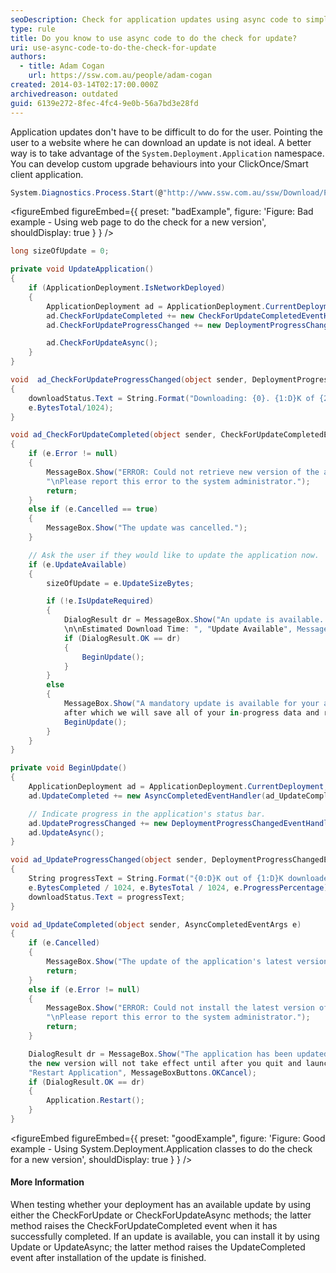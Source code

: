 ```yaml
---
seoDescription: Check for application updates using async code to simplify the process for users and ensure a seamless experience.
type: rule
title: Do you know to use async code to do the check for update?
uri: use-async-code-to-do-the-check-for-update
authors:
  - title: Adam Cogan
    url: https://ssw.com.au/people/adam-cogan
created: 2014-03-14T02:17:00.000Z
archivedreason: outdated
guid: 6139e272-8fec-4fc4-9e0b-56a7bd3e28fd
---
```


Application updates don't have to be difficult to do for the user. Pointing the user to a website where he can download an update is not ideal. A better way is to take advantage of the `System.Deployment.Application` namespace. You can develop custom upgrade behaviours into your ClickOnce/Smart client application.
```cs
System.Diagnostics.Process.Start(@"http://www.ssw.com.au/ssw/Download/ProdBasket.aspx?ID=15");
```

<figureEmbed figureEmbed={{
  preset: "badExample",
  figure: 'Figure: Bad example - Using web page to do the check for a new version',
  shouldDisplay: true
} } />


```cs
long sizeOfUpdate = 0;

private void UpdateApplication()
{
    if (ApplicationDeployment.IsNetworkDeployed)
    {
        ApplicationDeployment ad = ApplicationDeployment.CurrentDeployment;
        ad.CheckForUpdateCompleted += new CheckForUpdateCompletedEventHandler(ad_CheckForUpdateCompleted);
        ad.CheckForUpdateProgressChanged += new DeploymentProgressChangedEventHandler(ad_CheckForUpdateProgressChanged);

        ad.CheckForUpdateAsync();
    }
}

void  ad_CheckForUpdateProgressChanged(object sender, DeploymentProgressChangedEventArgs e)
{
    downloadStatus.Text = String.Format("Downloading: {0}. {1:D}K of {2:D}K downloaded.", e.State, e.BytesCompleted/1024,
    e.BytesTotal/1024);
}

void ad_CheckForUpdateCompleted(object sender, CheckForUpdateCompletedEventArgs e)
{
    if (e.Error != null)
    {
        MessageBox.Show("ERROR: Could not retrieve new version of the application. Reason: \n" + e.Error.Message +
        "\nPlease report this error to the system administrator.");
        return;
    }
    else if (e.Cancelled == true)
    {
        MessageBox.Show("The update was cancelled.");
    }

    // Ask the user if they would like to update the application now.
    if (e.UpdateAvailable)
    {
        sizeOfUpdate = e.UpdateSizeBytes;

        if (!e.IsUpdateRequired)
        {
            DialogResult dr = MessageBox.Show("An update is available. Would you like to update the application now?
            \n\nEstimated Download Time: ", "Update Available", MessageBoxButtons.OKCancel);
            if (DialogResult.OK == dr)
            {
                BeginUpdate();
            }
        }
        else
        {
            MessageBox.Show("A mandatory update is available for your application. We will install the update now,
            after which we will save all of your in-progress data and restart your application.");
            BeginUpdate();
        }
    }
}

private void BeginUpdate()
{
    ApplicationDeployment ad = ApplicationDeployment.CurrentDeployment;
    ad.UpdateCompleted += new AsyncCompletedEventHandler(ad_UpdateCompleted);

    // Indicate progress in the application's status bar.
    ad.UpdateProgressChanged += new DeploymentProgressChangedEventHandler(ad_UpdateProgressChanged);
    ad.UpdateAsync();
}

void ad_UpdateProgressChanged(object sender, DeploymentProgressChangedEventArgs e)
{
    String progressText = String.Format("{0:D}K out of {1:D}K downloaded - {2:D}% complete",
    e.BytesCompleted / 1024, e.BytesTotal / 1024, e.ProgressPercentage);
    downloadStatus.Text = progressText;
}

void ad_UpdateCompleted(object sender, AsyncCompletedEventArgs e)
{
    if (e.Cancelled)
    {
        MessageBox.Show("The update of the application's latest version was cancelled.");
        return;
    }
    else if (e.Error != null)
    {
        MessageBox.Show("ERROR: Could not install the latest version of the application. Reason: \n" + e.Error.Message +
        "\nPlease report this error to the system administrator.");
        return;
    }

    DialogResult dr = MessageBox.Show("The application has been updated. Restart? (If you do not restart now,
    the new version will not take effect until after you quit and launch the application again.)",
    "Restart Application", MessageBoxButtons.OKCancel);
    if (DialogResult.OK == dr)
    {
        Application.Restart();
    }
}
```

<figureEmbed figureEmbed={{
  preset: "goodExample",
  figure: 'Figure: Good example - Using System.Deployment.Application classes to do the check for a new version',
  shouldDisplay: true
} } />


#### More Information

When testing whether your deployment has an available update by using either the CheckForUpdate or CheckForUpdateAsync methods; the latter method raises the CheckForUpdateCompleted event when it has successfully completed. If an update is available, you can install it by using Update or UpdateAsync; the latter method raises the UpdateCompleted event after installation of the update is finished.
